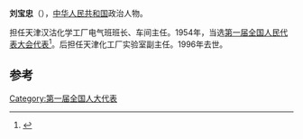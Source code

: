 '''刘宝忠'''（{{bd|1911年||1996年|4月}}），[[中华人民共和国|中华人民共和国]]政治人物。

担任天津汉沽化学工厂电气班班长、车间主任。1954年，当选[[第一届全国人民代表大会代表名单|第一届全国人民代表大会代表]]<ref>{{cite book|author=全国人民代表大会常务委员会办公厅|title=中华人民共和国第一届全国人民代表大会代表名单|year=1955年|publisher=全国人民代表大会常务委员会办公厅|url=http://book.ucdrs.superlib.net/views/specific/2929/bookDetail.jsp?dxNumber=000005772167&d=546843D0AE2464CD1C95896344A85614&fenlei=04070402|access-date=2015-01-25|archive-date=2019-01-24|archive-url=https://web.archive.org/web/20190124105450/http://book.ucdrs.superlib.net/views/specific/2929/bookDetail.jsp?dxNumber=000005772167&d=546843D0AE2464CD1C95896344A85614&fenlei=04070402|dead-url=no}}</ref>。后担任天津化工厂实验室副主任。1996年去世。

==参考==
{{reflist}}
{{中国政治人物小作品}}

[[Category:第一届全国人大代表|Category:第一届全国人大代表]]